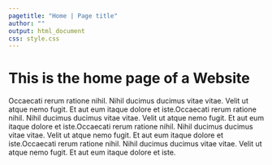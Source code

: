 ```yaml
---
pagetitle: "Home | Page title"
author: ""
output: html_document
css: style.css
---
```


# This is the home page of a Website


Occaecati rerum ratione nihil. Nihil ducimus ducimus vitae vitae. Velit ut atque nemo fugit. Et aut eum itaque dolore et iste.Occaecati rerum ratione nihil. Nihil ducimus ducimus vitae vitae. Velit ut atque nemo fugit. Et aut eum itaque dolore et iste.Occaecati rerum ratione nihil. Nihil ducimus ducimus vitae vitae. Velit ut atque nemo fugit. Et aut eum itaque dolore et iste.Occaecati rerum ratione nihil. Nihil ducimus ducimus vitae vitae. Velit ut atque nemo fugit. Et aut eum itaque dolore et iste.
